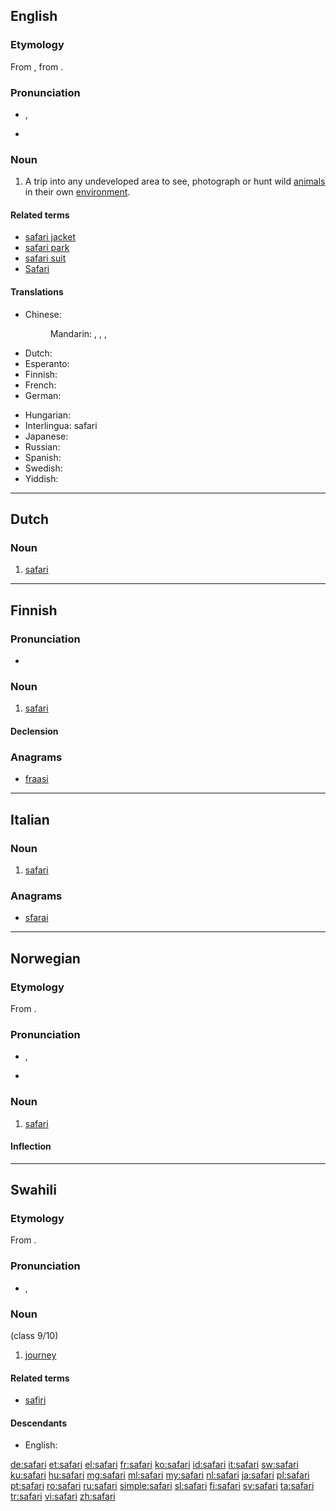 {{also|Safari}}
==English==
{{wikipedia}}

===Etymology===
From {{etyl|sw}} {{term|safari|lang=sw}}, from {{etyl|ar}} {{term|سفر|sc=Arab|tr=safara||travel|lang=ar}}.

===Pronunciation===
* {{a|UK}} {{IPA|/səˈfɑː(ɹ).i/}}, {{X-SAMPA|/s@"fA:(r\).i/}}
* {{rhymes|ɑːri}}

===Noun===
{{en-noun}}

# A trip into any undeveloped area to see, photograph or hunt wild [[animal]]s in their own [[environment]].

====Related terms====
* [[safari jacket]]
* [[safari park]]
* [[safari suit]]
* [[Safari]]

====Translations====
{{trans-top|a trip into any undeveloped area}}
* Chinese:
*: Mandarin: {{qualifier|hunt expedition}} {{t|cmn|狩獵遠征|sc=Hani}}, {{t|cmn|狩猎远征|sc=Hani}}, {{qualifier|photograph expedition}} {{t|cmn|攝影遠征|sc=Hani}}, {{t|cmn|摄影远征|tr=shèyǐng yuǎnzhēng|sc=Hani}}
* Dutch: {{t+|nl|safari}}
* Esperanto: {{t-|eo|safario}}
* Finnish: {{t+|fi|safari}}
* French: {{t+|fr|safari|m}}
* German: {{t+|de|Safari|f}}
{{trans-mid}}
* Hungarian: {{t-|hu|szafari}}
* Interlingua: safari
* Japanese: {{t-|ja|サファリ|tr=safari|sc=Jpan}}
* Russian: {{t+|ru|сафари|n|tr=safári}}
* Spanish: {{t-|es|safari|m}}
* Swedish: {{t|sv|safari|c}}
* Yiddish: {{t-|yi|my nan|sc=Hebr}}
{{trans-bottom}}

----

==Dutch==
{{wikipedia|lang=nl|Safari (expeditie)}}

===Noun===
{{nl-noun|m|safari's}}

# [[#English|safari]]

----

==Finnish==

===Pronunciation===
* {{rhymes|ɑri|lang=fi}}

===Noun===
{{head|fi|noun}}

# [[#English|safari]]

====Declension====
{{fi-decl-paperi|safar}}

===Anagrams===
* [[fraasi#Finnish|fraasi]]

----

==Italian==

===Noun===
{{wikipedia|lang=it}}
{{head|it|noun|g=m|inv}}

# [[#English|safari]]

===Anagrams===
* [[sfarai#Italian|sfarai]]

----

==Norwegian==

===Etymology===
From {{etyl|sw|no}} {{term|safari|lang=sw}}.

===Pronunciation===
* {{IPA|/sɑfɑːrɪ/|lang=no}}, {{X-SAMPA|/sAfA:rI/|lang=no}}
* {{rhymes|ɪ|lang=no}}

===Noun===
{{head|no|noun|g=m}}

# [[#English|safari]]

====Inflection====
{{no-noun-infl|nb-class=m1|nn-class=m1}}

----

==Swahili==

===Etymology===
From {{etyl|ar|sw}} {{term|سفر|tr=safar|sc=Arab||travel|lang=ar}}.

===Pronunciation===
* {{IPA|/sɑˈfɑɾi/|lang=sw}}, {{X-SAMPA|/sA"fA4i/}}

===Noun===
{{sw-noun}} (class 9/10)

# [[journey]]

====Related terms====
* [[safiri]]

====Descendants====
* English: {{l|en|safari}}

[[de:safari]]
[[et:safari]]
[[el:safari]]
[[fr:safari]]
[[ko:safari]]
[[id:safari]]
[[it:safari]]
[[sw:safari]]
[[ku:safari]]
[[hu:safari]]
[[mg:safari]]
[[ml:safari]]
[[my:safari]]
[[nl:safari]]
[[ja:safari]]
[[pl:safari]]
[[pt:safari]]
[[ro:safari]]
[[ru:safari]]
[[simple:safari]]
[[sl:safari]]
[[fi:safari]]
[[sv:safari]]
[[ta:safari]]
[[tr:safari]]
[[vi:safari]]
[[zh:safari]]